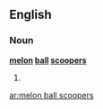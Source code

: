 ==English==

===Noun===
'''[[melon]] [[ball]] [[scooper]]s'''

# {{plural of|[[melon ball scooper]]}}

[[ar:melon ball scoopers]]